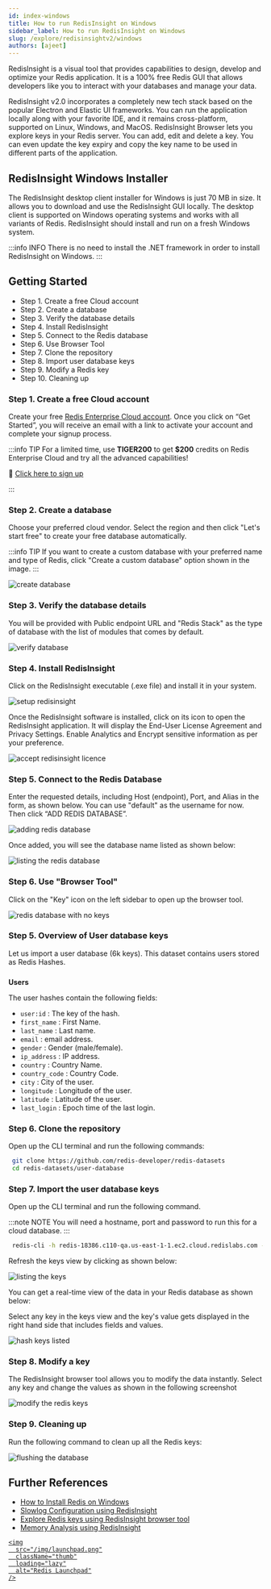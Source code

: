 ```yaml
---
id: index-windows
title: How to run RedisInsight on Windows
sidebar_label: How to run RedisInsight on Windows
slug: /explore/redisinsightv2/windows
authors: [ajeet]
---
```



<Authors frontMatter={frontMatter} />

RedisInsight is a visual tool that provides capabilities to design, develop and optimize your Redis application. It is a 100% free Redis GUI that allows developers like you to interact with your databases and manage your data.

RedisInsight v2.0 incorporates a completely new tech stack based on the popular Electron and Elastic UI frameworks. You can run the application locally along with your favorite IDE, and it remains cross-platform, supported on Linux, Windows, and MacOS. RedisInsight Browser lets you explore keys in your Redis server. You can add, edit and delete a key. You can even update the key expiry and copy the key name to be used in different parts of the application.

## RedisInsight Windows Installer

The RedisInsight desktop client installer for Windows is just 70 MB in size. It allows you to download and use the RedisInsight GUI locally. The desktop client is supported on Windows operating systems and works with all variants of Redis. RedisInsight should install and run on a fresh Windows system.

:::info INFO
There is no need to install the .NET framework in order to install RedisInsight on Windows.
:::

## Getting Started

- Step 1. Create a free Cloud account
- Step 2. Create a database
- Step 3. Verify the database details
- Step 4. Install RedisInsight
- Step 5. Connect to the Redis database
- Step 6. Use Browser Tool
- Step 7. Clone the repository
- Step 8. Import user database keys
- Step 9. Modify a Redis key
- Step 10. Cleaning up

### Step 1. Create a free Cloud account

Create your free <a href="https://redis.com/try-free/" target="_blank" rel="noopener">Redis Enterprise Cloud account</a>. Once you click on “Get Started”, you will receive an email with a link to activate your account and complete your signup process.

:::info TIP
For a limited time, use **TIGER200** to get **$200** credits on Redis Enterprise Cloud and try all the advanced capabilities!

:tada: [Click here to sign up](https://redis.com/try-free)

:::

### Step 2. Create a database

Choose your preferred cloud vendor. Select the region and then click "Let's start free" to create your free database automatically.

:::info TIP
If you want to create a custom database with your preferred name and type of Redis,
click "Create a custom database" option shown in the image.
:::

![create database ](images/select_cloud_vendor.png)

### Step 3. Verify the database details

You will be provided with Public endpoint URL and "Redis Stack" as the type of database with the list of modules that comes by default.

![verify database](images/details_database.png)

### Step 4. Install RedisInsight

Click on the RedisInsight executable (.exe file) and install it in your system.

![setup redisinsight](images/redisinsight-setup.png)

Once the RedisInsight software is installed, click on its icon to open the RedisInsight application. It will display the End-User License Agreement and Privacy Settings. Enable Analytics and Encrypt sensitive information as per your preference.

![accept redisinsight licence](images/redisinsight-eula.png)

### Step 5. Connect to the Redis Database

Enter the requested details, including Host (endpoint), Port, and Alias in the form, as shown below. You can use "default" as the username for now. Then click “ADD REDIS DATABASE”.

![adding redis database](images/database_creds.png)

Once added, you will see the database name listed as shown below:

![listing the redis database](images/database_details.png)

### Step 6. Use "Browser Tool"

Click on the "Key" icon on the left sidebar to open up the browser tool.

![redis database with no keys](images/redisinsight-no-keys.png)

### Step 5. Overview of User database keys

Let us import a user database (6k keys). This dataset contains users stored as Redis Hashes.

###

**Users**

The user hashes contain the following fields:

- `user:id` : The key of the hash.
- `first_name` : First Name.
- `last_name` : Last name.
- `email` : email address.
- `gender` : Gender (male/female).
- `ip_address` : IP address.
- `country` : Country Name.
- `country_code` : Country Code.
- `city` : City of the user.
- `longitude` : Longitude of the user.
- `latitude` : Latitude of the user.
- `last_login` : Epoch time of the last login.

### Step 6. Clone the repository

Open up the CLI terminal and run the following commands:

```bash
 git clone https://github.com/redis-developer/redis-datasets
 cd redis-datasets/user-database
```

### Step 7. Import the user database keys

Open up the CLI terminal and run the following command.

:::note NOTE
You will need a hostname, port and password to run this for a cloud database.
:::

```bash
 redis-cli -h redis-18386.c110-qa.us-east-1-1.ec2.cloud.redislabs.com -p 18386 -a <enter your password> < ./import_users.redis
```

Refresh the keys view by clicking as shown below:

![listing the keys](images/redisinsight-keys-added.png)

You can get a real-time view of the data in your Redis database as shown below:

Select any key in the keys view and the key's value gets displayed in the right hand side that includes fields and values.

![hash keys listed](images/redisinsight_hashes.png)

### Step 8. Modify a key

The RedisInsight browser tool allows you to modify the data instantly.
Select any key and change the values as shown in the following screenshot

![modify the redis keys](images/redisinsight_modify_keys.png)

### Step 9. Cleaning up

Run the following command to clean up all the Redis keys:

![flushing the database](images/redisinsight_flushdb.png)

## Further References

- [How to Install Redis on Windows](/create/windows)
- [Slowlog Configuration using RedisInsight](/explore/redisinsight/slowlog)
- [Explore Redis keys using RedisInsight browser tool](/explore/redisinsight/browser)
- [Memory Analysis using RedisInsight](/explore/redisinsight/memoryanalyzer)

<div>
  <a
    href="https://launchpad.redis.com"
    target="_blank"
    rel="noopener"
    className="link">

    <img
      src="/img/launchpad.png"
      className="thumb"
      loading="lazy"
      alt="Redis Launchpad"
    />

  </a>
</div>
